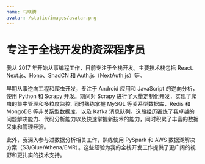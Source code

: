 ```yaml
---
name: 马晓腾
avatar: /static/images/avatar.png
---
```


# 专注于全栈开发的资深程序员

我从 2017 年开始从事编程工作，目前专注于全栈开发。主要技术栈包括 React、Next.js、Hono、ShadCN 和 Auth.js（NextAuth.js）等。

早期从事逆向工程和爬虫开发，专注于 Android 应用和 JavaScript 的逆向分析，使用 Python 和 Scrapy 开发。期间对 Scrapy 进行了大量定制化开发，实现了爬虫的集中管理和多粒度监控, 同时熟练掌握 MySQL 等关系型数据库，Redis 和 MongoDB 等非关系型数据库，以及 Kafka 消息队列。这段经历锻炼了我卓越的问题解决能力、代码分析能力以及快速掌握新技术的能力，同时积累了丰富的数据采集和管理经验。

此外，我深入参与过数据分析相关工作，熟练使用 PySpark 和 AWS 数据湖解决方案（S3/Glue/Athena/EMR）。这些经验为我的全栈开发工作提供了更广阔的视野和更扎实的技术支持。

